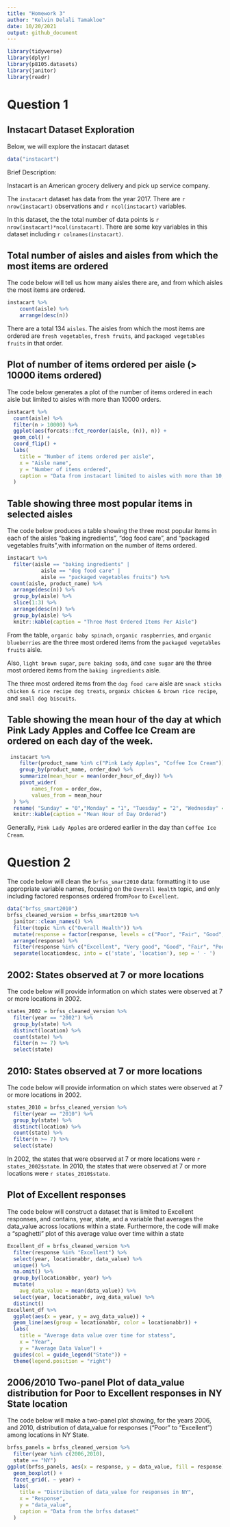 ```yaml
---
title: "Homework 3"
author: "Kelvin Delali Tamakloe"
date: 10/20/2021
output: github_document
---
```

```r
library(tidyverse)
library(dplyr)
library(p8105.datasets)
library(janitor)
library(readr)
```

# Question 1

## Instacart Dataset Exploration

Below, we will explore the instacart dataset

```r
data("instacart")
```

Brief Description:

Instacart is an American grocery delivery and pick up service company. 

The `instacart` dataset has data from the year 2017. There are `r nrow(instacart)` observations and `r ncol(instacart)` variables. 

In this dataset, the the total number of data points is `r nrow(instacart)*ncol(instacart)`. There are some key variables in this dataset including `r colnames(instacart)`.

## Total number of aisles and aisles from which the most items are ordered

The code below will tell us how many aisles there are, and from which aisles the most items are ordered.

```r
instacart %>% 
	count(aisle) %>% 
	arrange(desc(n))
```
There are a total 134 `aisles`. The aisles from which the most items are ordered are `fresh vegetables`, `fresh fruits`, and `packaged vegetables fruits` in that order.

## Plot of number of items ordered per aisle (> 10000 items ordered)

The code below generates a plot of the number of items ordered in each aisle but limited to aisles with more than 10000 orders.

```r
instacart %>%
  count(aisle) %>%
  filter(n > 10000) %>%
  ggplot(aes(forcats::fct_reorder(aisle, (n)), n)) +
  geom_col() +
  coord_flip() +
  labs(
    title = "Number of items ordered per aisle",
    x = "Aisle name",
    y = "Number of items ordered",
    caption = "Data from instacart limited to aisles with more than 10,000 items ordered"
  )
```

## Table showing three most popular items in selected aisles 
The code below  produces a table showing the three most popular items in each of the aisles “baking ingredients”, “dog food care”, and “packaged vegetables fruits”,with information on the number of items ordered.

```r
instacart %>%
  filter(aisle == "baking ingredients" | 
           aisle == "dog food care" | 
           aisle == "packaged vegetables fruits") %>%
 count(aisle, product_name) %>%
  arrange(desc(n)) %>%
  group_by(aisle) %>%
  slice(1:3) %>%
  arrange(desc(n)) %>%
  group_by(aisle) %>%
  knitr::kable(caption = "Three Most Ordered Items Per Aisle")
```

From the table, `organic baby spinach`, `organic raspberries`, and `organic blueberries` 
are the three most ordered items from the `packaged vegetables fruits` aisle. 

Also, `light brown sugar`, `pure baking soda`, and `cane sugar` are the three most ordered items from the `baking ingredients` aisle. 

The three most ordered items from the `dog food care` aisle are `snack sticks chicken & rice recipe dog treats`, `organix chicken & brown rice recipe`, and `small dog biscuits`.


## Table showing the mean hour of the day at which Pink Lady Apples and Coffee Ice Cream are ordered on each day of the week.

```r
 instacart %>% 
	filter(product_name %in% c("Pink Lady Apples", "Coffee Ice Cream")) %>% 
	group_by(product_name, order_dow) %>% 
	summarize(mean_hour = mean(order_hour_of_day)) %>% 
	pivot_wider(
		names_from = order_dow,
		values_from = mean_hour
  ) %>%
  rename( "Sunday" = "0","Monday" = "1", "Tuesday" = "2", "Wednesday" = "3", "Thursday" = "4", "Friday" = "5", "Saturday" = "6") %>% 
  knitr::kable(caption = "Mean Hour of Day Ordered")
```
Generally, `Pink Lady Apples` are ordered earlier in the day than `Coffee Ice Cream`.

# Question 2

The code below will clean the `brfss_smart2010` data: formatting it to use appropriate variable names, 
focusing on the `Overall Health` topic, and only including factored responses ordered from`Poor` to `Excellent`.

```r
data("brfss_smart2010")
brfss_cleaned_version = brfss_smart2010 %>% 
  janitor::clean_names() %>%
  filter(topic %in% c("Overall Health")) %>%
  mutate(response = factor(response, levels = c("Poor", "Fair", "Good", "Very good", "Excellent"))) %>%
  arrange(response) %>%
  filter(response %in% c("Excellent", "Very good", "Good", "Fair", "Poor")) %>%
  separate(locationdesc, into = c('state', 'location'), sep = ' - ')
```

## 2002: States observed at 7 or more locations

The code below will provide information on which states were observed at 7 or more locations in 2002.

```r
states_2002 = brfss_cleaned_version %>% 
  filter(year == "2002") %>% 
  group_by(state) %>% 
  distinct(location) %>% 
  count(state) %>% 
  filter(n >= 7) %>% 
  select(state)
```

## 2010: States observed at 7 or more locations

The code below will provide information on which states were observed at 7 or more locations in 2002.

```r
states_2010 = brfss_cleaned_version %>% 
  filter(year == "2010") %>% 
  group_by(state) %>% 
  distinct(location) %>% 
  count(state) %>% 
  filter(n >= 7) %>% 
  select(state)
```

In 2002, the states that were observed at 7 or more locations were `r states_2002$state`. 
In 2010, the states that were observed at 7 or more locations were `r states_2010$state`.

## Plot of Excellent responses

The code below will construct a dataset that is limited to Excellent responses, and contains, year, state, and a variable that averages the data_value across locations within a state. Furthermore, the code will make a “spaghetti” plot of this average value over time within a state 

```r
Excellent_df = brfss_cleaned_version %>%
  filter(response %in% "Excellent") %>%
  select(year, locationabbr, data_value) %>%
  unique() %>%
  na.omit() %>%
  group_by(locationabbr, year) %>%
  mutate(
    avg_data_value = mean(data_value)) %>%
  select(year, locationabbr, avg_data_value) %>%
  distinct()
Excellent_df %>%
  ggplot(aes(x = year, y = avg_data_value)) +
  geom_line(aes(group = locationabbr, color = locationabbr)) +
  labs(
    title = "Average data value over time for statess",
    x = "Year",
    y = "Average Data Value") +
  guides(col = guide_legend("State")) +
  theme(legend.position = "right")
```

## 2006/2010 Two-panel Plot of data_value distribution for Poor to Excellent responses in NY State location

The code below will make a two-panel plot showing, for the years 2006, and 2010, distribution of data_value for responses (“Poor” to “Excellent”) among locations in NY State.

```r
brfss_panels = brfss_cleaned_version %>% 
  filter(year %in% c(2006,2010),
  state == "NY") 
ggplot(brfss_panels, aes(x = response, y = data_value, fill = response)) + 
  geom_boxplot() + 
  facet_grid(. ~ year) +
  labs(
    title = "Distribution of data_value for responses in NY",
    x = "Response",
    y = "data_value",
    caption = "Data from the brfss dataset"
  )
```